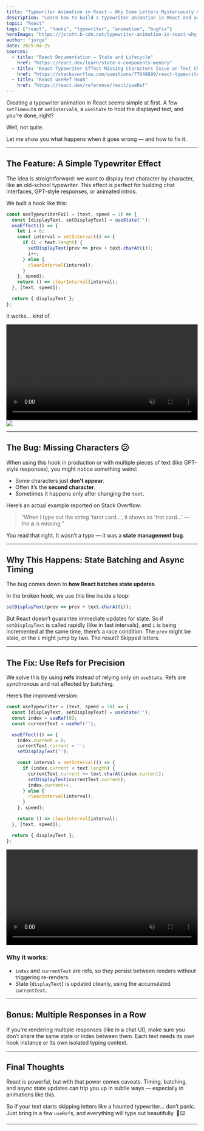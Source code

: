 ```yaml
---
title: "Typewriter Animation in React – Why Some Letters Mysteriously Go Missing"
description: "Learn how to build a typewriter animation in React and avoid a common bug where characters disappear. Understand the problem and the simple fix using useRef."
topic: "React"
tags: ["react", "hooks", "typewriter", "animation", "bugfix"]
heroImage: "https://jorshh.b-cdn.net/typewriter-animation-in-react-why-some-letters-mysteriously-go-missing.webp"
author: "jorge"
date: 2025-04-25
sources:
  - title: "React Documentation – State and Lifecycle"
    href: "https://react.dev/learn/state-a-components-memory"
  - title: "React Typewriter Effect Missing Characters Issue on Text Change"
    href: "https://stackoverflow.com/questions/77648899/react-typewriter-effect-missing-characters-issue-on-text-change"
  - title: "React useRef Hook"
    href: "https://react.dev/reference/react/useRef"
---
```




Creating a typewriter animation in React seems simple at first. A few `setTimeout`s or `setInterval`s, a `useState` to hold the displayed text, and you're done, right?

Well, not quite.

Let me show you what happens when it goes wrong — and how to fix it.

---

## The Feature: A Simple Typewriter Effect

The idea is straightforward: we want to display text character by character, like an old-school typewriter. This effect is perfect for building chat interfaces, GPT-style responses, or animated intros.

We built a hook like this:

```js
const useTypewriterFail = (text, speed = 1) => {
  const [displayText, setDisplayText] = useState('');
  useEffect(() => {
    let i = 0;
    const interval = setInterval(() => {
      if (i < text.length) {
        setDisplayText(prev => prev + text.charAt(i));
        i++;
      } else {
        clearInterval(interval);
      }
    }, speed);
    return () => clearInterval(interval);
  }, [text, speed]);

  return { displayText };
};
```

It works… kind of.

<video autoplay muted loop width="100%" playsinline>
  <source src="https://jorshh.b-cdn.net/bug-typing.webm" type="video/mp4" />
  Your browser does not support the video tag.
</video>
<img src="https://jorshh.b-cdn.net/bug-typing.gif"/>

---

## The Bug: Missing Characters 😕

When using this hook in production or with multiple pieces of text (like GPT-style responses), you might notice something weird:

- Some characters just **don’t appear**.
- Often it’s the **second character**.
- Sometimes it happens only after changing the `text`.

Here’s an actual example reported on Stack Overflow:

> “When I type out the string 'tarot card...', it shows as 'trot card...' — the **a** is missing.”

You read that right. It wasn’t a typo — it was a **state management bug**.

---

## Why This Happens: State Batching and Async Timing

The bug comes down to **how React batches state updates**.

In the broken hook, we use this line inside a loop:

```js
setDisplayText(prev => prev + text.charAt(i));
```

But React doesn’t guarantee immediate updates for state. So if `setDisplayText` is called rapidly (like in fast intervals), and `i` is being incremented at the same time, there’s a race condition. The `prev` might be stale, or the `i` might jump by two. The result? Skipped letters.

---

## The Fix: Use Refs for Precision

We solve this by using **refs** instead of relying only on `useState`. Refs are synchronous and not affected by batching.

Here’s the improved version:

```js
const useTypewriter = (text, speed = 50) => {
  const [displayText, setDisplayText] = useState('');
  const index = useRef(0);
  const currentText = useRef('');

  useEffect(() => {
    index.current = 0;
    currentText.current = '';
    setDisplayText('');

    const interval = setInterval(() => {
      if (index.current < text.length) {
        currentText.current += text.charAt(index.current);
        setDisplayText(currentText.current);
        index.current++;
      } else {
        clearInterval(interval);
      }
    }, speed);

    return () => clearInterval(interval);
  }, [text, speed]);

  return { displayText };
};
```

<video autoplay muted loop width="100%" playsinline>
  <source src="https://jorshh.b-cdn.net/fix-typing.webm" type="video/mp4" />
  Your browser does not support the video tag.
</video>


### Why it works:
- `index` and `currentText` are refs, so they persist between renders without triggering re-renders.
- State (`displayText`) is updated cleanly, using the accumulated `currentText`.

---

## Bonus: Multiple Responses in a Row

If you're rendering multiple responses (like in a chat UI), make sure you don’t share the same state or index between them. Each text needs its own hook instance or its own isolated typing context.

---

## Final Thoughts

React is powerful, but with that power comes caveats. Timing, batching, and async state updates can trip you up in subtle ways — especially in animations like this.

So if your text starts skipping letters like a haunted typewriter... don’t panic. Just bring in a few `useRef`s, and everything will type out beautifully. 🧵⌨️

---
